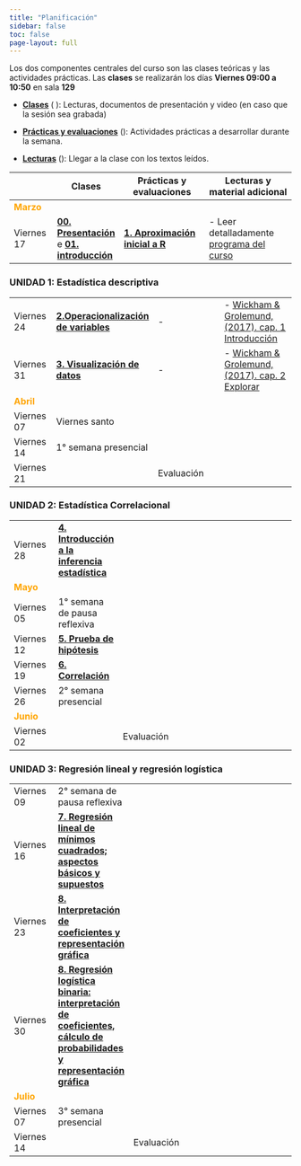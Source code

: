 ---
title: "Planificación"
sidebar: false
toc: false
page-layout: full
---

Los dos componentes centrales del curso son las clases teóricas y las actividades prácticas. Las **clases** se realizarán los días **Viernes  09:00 a 10:50** en sala **129**


- [**Clases**]() (<i class="fas fa-chalkboard-teacher"></i> ): Lecturas, documentos de presentación y video (en caso que la sesión sea grabada)

- [**Prácticas y evaluaciones**]() (<i class="fas fa-user-edit"></i>): Actividades prácticas a desarrollar durante la semana.

- [**Lecturas**]() (<i class="fas fa-book-reader"></i>): Llegar a la clase con los textos leídos.



| |<i class="fas fa-chalkboard-teacher"></i>  Clases  |  <i class="fas fa-user-edit"></i>  Prácticas y evaluaciones | <i class="fas fa-book-reader"></i> Lecturas y material adicional
-----|----|-----------|-----------
<font color="orange"> **Marzo** </font> |   |   |
Viernes 17 | [**00. Presentación**](/content/01-content.html) e [**01. introducción**](/content/02-content.html)  | [**1. Aproximación inicial a R**](/resource/01-resource.html)  | - Leer detalladamente [programa del curso](syllabus.html)

### UNIDAD 1: Estadística descriptiva

|||
-----|----|-----------|-----------
Viernes 24 | [**2.Operacionalización de variables **](/content/02-content.html)   |  -  | - [Wickham & Grolemund, (2017). cap. 1 Introducción](https://es.r4ds.hadley.nz/introducci%C3%B3n.html) <br>
Viernes 31 | [**3. Visualización de datos**](/content/03-content.html)  | -  | - [Wickham & Grolemund, (2017). cap. 2 Explorar](https://es.r4ds.hadley.nz/explorar-introduccion.html)
<font color="orange"> **Abril** </font> |   |   |
Viernes 07 | Viernes santo  |   |
Viernes 14 | 1° semana presencial  |   |
Viernes 21 |   | Evaluación  |  |

### UNIDAD 2: Estadística Correlacional

|||
-----|----|-----------|-----------
Viernes 28 | [**4. Introducción a la inferencia estadística**](/content/03-content.html)  |   |
<font color="orange"> **Mayo** </font> |   |   |
Viernes 05 | 1° semana de pausa reflexiva  |   |
Viernes 12 | [**5. Prueba de hipótesis**](/content/03-content.html)  |   | 
Viernes 19 | [**6. Correlación**](/content/03-content.html)  |   | 
Viernes 26 | 2° semana presencial  |   |
<font color="orange"> **Junio** </font> |   |   |
Viernes 02 |  | Evaluación  |  |

### UNIDAD 3: Regresión lineal y regresión logística

|||
-----|----|-----------|-----------
Viernes 09 | 2° semana de pausa reflexiva  |   |
Viernes 16 | [**7. Regresión lineal de mínimos cuadrados; aspectos básicos y supuestos**](/content/03-content.html)  |   | 
Viernes 23 | [**8. Interpretación de coeficientes y representación gráfica**](/content/03-content.html)  |   | 
Viernes 30 | [**8. Regresión logística binaria: interpretación de coeficientes, cálculo de probabilidades y representación gráfica**](/content/03-content.html)  |   | 
<font color="orange"> **Julio** </font> |   |   |
Viernes 07 | 3° semana presencial  |   |
Viernes 14 |   | Evaluación  |  |
